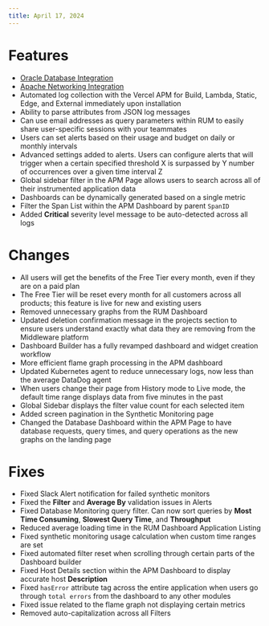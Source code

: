 ```yaml
---
title: April 17, 2024
---
```


# Features

- [Oracle Database Integration]()
- [Apache Networking Integration]()
- Automated log collection with the Vercel APM for Build, Lambda, Static, Edge, and External immediately upon installation
- Ability to parse attributes from JSON log messages
- Can use email addresses as query parameters within RUM to easily share user-specific sessions with your teammates
- Users can set alerts based on their usage and budget on daily or monthly intervals
- Advanced settings added to alerts. Users can configure alerts that will trigger when a certain specified threshold X is surpassed by Y number of occurrences over a given time interval Z
- Global sidebar filter in the APM Page allows users to search across all of their instrumented application data
- Dashboards can be dynamically generated based on a single metric
- Filter the Span List within the APM Dashboard by parent `SpanID`
- Added __Critical__ severity level message to be auto-detected across all logs

# Changes

- All users will get the benefits of the Free Tier every month, even if they are on a paid plan
- The Free Tier will be reset every month for all customers across all products; this feature is live for new and existing users
- Removed unnecessary graphs from the RUM Dashboard
- Updated deletion confirmation message in the projects section to ensure users understand exactly what data they are removing from the Middleware platform
- Dashboard Builder has a fully revamped dashboard and widget creation workflow
- More efficient flame graph processing in the APM dashboard
- Updated Kubernetes agent to reduce unnecessary logs, now less than the average DataDog agent
- When users change their page from History mode to Live mode, the default time range displays data from five minutes in the past
- Global Sidebar displays the filter value count for each selected item 
- Added screen pagination in the Synthetic Monitoring page
- Changed the Database Dashboard within the APM Page to have database requests, query times, and query operations as the new graphs on the landing page

# Fixes

- Fixed Slack Alert notification for failed synthetic monitors
- Fixed the __Filter__ and __Average By__ validation issues in Alerts
- Fixed Database Monitoring query filter. Can now sort queries by __Most Time Consuming__, __Slowest Query Time__, and __Throughput__
- Reduced average loading time in the RUM Dashboard Application Listing
- Fixed synthetic monitoring usage calculation when custom time ranges are set
- Fixed automated filter reset when scrolling through certain parts of the Dashboard builder 
- Fixed Host Details section within the APM Dashboard to display accurate host __Description__
- Fixed `hasError` attribute tag across the entire application when users go through `total errors` from the dashboard to any other modules
- Fixed issue related to the flame graph not displaying certain metrics
- Removed auto-capitalization across all Filters